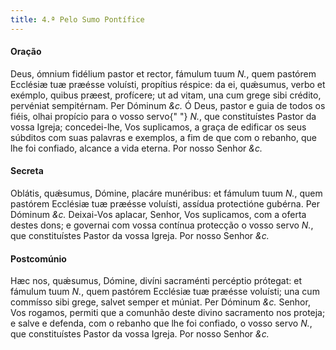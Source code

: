 ```yaml
---
title: 4.ª Pelo Sumo Pontífice
---
```


<h4 class="text-center">Oração</h4>
<div class="grid grid-cols-2 gap-5">
  <span class="text-justify">
    Deus, ómnium fidélium pastor et rector, fámulum tuum <em>N.</em>, quem
    pastórem Ecclésiæ tuæ præésse voluísti, propítius réspice: da ei, quǽsumus,
    verbo et exémplo, quibus præest, profícere; ut ad vitam, una cum grege sibi
    crédito, pervéniat sempitérnam. Per Dóminum <em>&c.</em>
  </span>
  <span class="text-justify">
    Ó Deus, pastor e guia de todos os fiéis, olhai propício para o vosso servo{" "}
    <em>N.</em>, que constituístes Pastor da vossa Igreja; concedei-lhe, Vos
    suplicamos, a graça de edificar os seus súbditos com suas palavras e
    exemplos, a fim de que com o rebanho, que lhe foi confiado, alcance a vida
    eterna. Por nosso Senhor <em>&c.</em>
  </span>
</div>

<h4 class="text-center">Secreta</h4>
<div class="grid grid-cols-2 gap-5">
  <span class="text-justify">
    Oblátis, quǽsumus, Dómine, placáre munéribus: et fámulum tuum <em>N.</em>,
    quem pastórem Ecclésiæ tuæ præésse voluísti, assídua protectióne gubérna.
    Per Dóminum <em>&c.</em>
  </span>
  <span class="text-justify">
    Deixai-Vos aplacar, Senhor, Vos suplicamos, com a oferta destes dons; e
    governai com vossa contínua protecção o vosso servo <em>N.</em>, que
    constituístes Pastor da vossa Igreja. Por nosso Senhor <em>&c.</em>
  </span>
</div>

<h4 class="text-center">Postcomúnio</h4>
<div class="grid grid-cols-2 gap-5">
  <span class="text-justify">
    Hæc nos, quǽsumus, Dómine, divíni sacraménti percéptio prótegat: et fámulum
    tuum <em>N.</em>, quem pastórem Ecclésiæ tuæ præésse voluísti; una cum
    commísso sibi grege, salvet semper et múniat. Per Dóminum <em>&c.</em>
  </span>
  <span class="text-justify">
    Senhor, Vos rogamos, permiti que a comunhão deste divino sacramento nos
    proteja; e salve e defenda, com o rebanho que lhe foi confiado, o vosso
    servo <em>N.</em>, que constituístes Pastor da vossa Igreja. Por nosso
    Senhor <em>&c.</em>
  </span>
</div>
